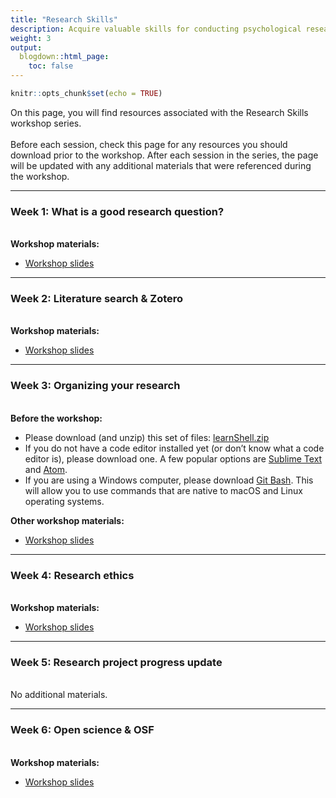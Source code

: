 ```yaml
---
title: "Research Skills"
description: Acquire valuable skills for conducting psychological research, from conducting literature reviews to developing your research question(s) to sharing your results with peers.
weight: 3
output:
  blogdown::html_page:
    toc: false
---
```


```r
knitr::opts_chunk$set(echo = TRUE)
```

On this page, you will find resources associated with the Research Skills workshop series.
<br><br>
Before each session, check this page for any resources you should download prior to the workshop. After each session in the series, the page will be updated with any additional materials that were referenced during the workshop.

<hr>

### Week 1: What is a good research question?
<br>
**Workshop materials:**
<ul>
<li><a href="/workshop_files/2022/research-skills/GoodResearchQuestion.pdf" download>Workshop slides</a>
</ul>

<hr>

### Week 2: Literature search & Zotero
<br>
**Workshop materials:**
<ul>
<li><a href="/workshop_files/2022/research-skills/sipps_lit-review-and-zotero_hdz.pdf" download>Workshop slides</a>
</ul>

<hr>

### Week 3: Organizing your research
<br>
**Before the workshop:**
<ul>
<li>Please download (and unzip) this set of files: <a href="/workshop_files/2022/research-skills/learnShell.zip" download>learnShell.zip</a>
<li>If you do not have a code editor installed yet (or don't know what a code editor is), please download one. A few popular options are [Sublime Text](https://www.sublimetext.com/){target="_blank"} and [Atom](https://atom.io/){target="_blank"}.
<li>If you are using a Windows computer, please download [Git Bash](https://gitforwindows.org/){target="_blank"}. This will allow you to use commands that are native to macOS and Linux operating systems.
</ul>

**Other workshop materials:**
<ul>
<li><a href="/workshop_files/2022/research-skills/week3_organizingResearchBash.pdf" download>Workshop slides</a>
</ul>

<hr>

### Week 4: Research ethics
<br>
**Workshop materials:**
<ul>
<li><a href="/workshop_files/2022/research-skills/week4_ResearchEthics.pdf" download>Workshop slides</a>
</ul>

<hr>

### Week 5: Research project progress update
<br>
No additional materials.

<hr>

### Week 6: Open science & OSF
<br>
**Workshop materials:**
<ul>
<li><a href="/workshop_files/2022/research-skills/SIPPS_OpenScience.pdf" download>Workshop slides</a>
</ul>
